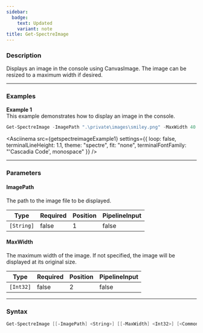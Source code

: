 ```yaml
---
sidebar:
  badge:
    text: Updated
    variant: note
title: Get-SpectreImage
---
```









### Description

Displays an image in the console using CanvasImage. The image can be resized to a maximum width if desired.



---


### Examples


**Example 1**  
This example demonstrates how to display an image in the console.



```powershell
Get-SpectreImage -ImagePath ".\private\images\smiley.png" -MaxWidth 40
```
<Asciinema
    src={getspectreimageExample1}
    settings={{
        loop: false,
        terminalLineHeight: 1.1,
        theme: "spectre",
        fit: "none",
        terminalFontFamily: "'Cascadia Code', monospace"
    }}
/>


---


### Parameters
#### **ImagePath**

The path to the image file to be displayed.






|Type      |Required|Position|PipelineInput|
|----------|--------|--------|-------------|
|`[String]`|false   |1       |false        |



#### **MaxWidth**

The maximum width of the image. If not specified, the image will be displayed at its original size.






|Type     |Required|Position|PipelineInput|
|---------|--------|--------|-------------|
|`[Int32]`|false   |2       |false        |





---


### Syntax
```powershell
Get-SpectreImage [[-ImagePath] <String>] [[-MaxWidth] <Int32>] [<CommonParameters>]
```
